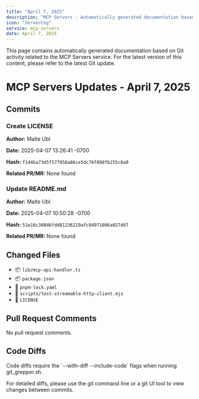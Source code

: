 ```yaml
---
title: "April 7, 2025"
description: "MCP Servers - Automatically generated documentation based on Git activity."
icon: "ServerCog"
service: mcp-servers
date: April 7, 2025
---
```


<Callout type="warn">
  This page contains automatically generated documentation based on Git activity related to the MCP Servers service. 
  For the latest version of this content, please refer to the latest Git update.
</Callout>

# MCP Servers Updates - April 7, 2025

## Commits

### Create LICENSE

**Author:** Malte Ubl

**Date:** 2025-04-07 13:26:41 -0700

**Hash:** `f144ba73d5f577958a86ce5dc76f898fb255c8a0`

**Related PR/MR:** None found



### Update README.md

**Author:** Malte Ubl

**Date:** 2025-04-07 10:50:28 -0700

**Hash:** `51e16c30846fdd81236219afc94971006a027dd7`

**Related PR/MR:** None found



## Changed Files

- 📦 `lib/mcp-api-handler.ts`
- 📦 `package.json`
- 📁 `pnpm-lock.yaml`
- 📁 `scripts/test-streamable-http-client.mjs`
- 📁 `LICENSE`

## Pull Request Comments

No pull request comments. 

## Code Diffs

<Callout type="info">
  Code diffs require the `--with-diff --include-code` flags when running git_grepper.sh.
  
  For detailed diffs, please use the git command line or a git UI tool to view changes between commits.
</Callout> 